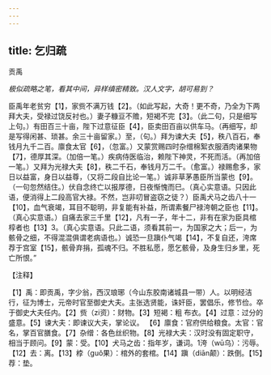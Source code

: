 ```yaml
---
---
---
```

title: 乞归疏
---



贡禹

*极似疏略之笔，看其中间，异样缜密精致。汉人文字，胡可易到？*

臣禹年老贫穷【1】，家赀不满万钱【2】。（如此写起，大奇！更不奇，乃全为下两拜大夫，受禄过饶反衬也。）妻子糠豆不赡，短褐不完【3】。（此二句，只是细写上句。）有田百三十亩，陛下过意征臣【4】，臣卖田百亩以供车马。（再细写，却是写得闲甚、琐甚。余三十亩留家。）至，（句。）拜为谏大夫【5】，秩八百石，奉钱月九千二百。廪食太官【6】，（忽富。）又蒙赏赐四时杂缯棉絮衣服酒肉诸果物【7】，德厚其深。（加倍一笔。）疾病侍医临治，赖陛下神灵，不死而活。（再加倍一笔。）又拜为光禄大夫【8】，秩二千石，奉钱月万二千。（愈富。）禄赐愈多，家日以益富，身日以益尊，（又将二段自比论一笔。）诚非草茅愚臣所当蒙也【9】。（一句忽然结住。）伏自念终亡以报厚德，日夜惭愧而巳。（真心实意语。只因此语，便消得上二段高官大禄。不然，岂非叨冒盗窃之徒？）臣禹犬马之齿八十一【10】，血气衰竭，耳目不聪明，非复能有补益，所谓素餐尸禄洿朝之臣也【11】。（真心实意语。）自痛去家三千里【12】，凡有一子，年十二，非有在家为臣具棺椁者也【13】3。（真心实意语。只此二语，须看其前一，为国家之大；后一，为骸骨之细，不得混混俱谓老病语也。）诚恐一旦蹎仆气竭【14】，不复自还，洿席荐于宫室【15】，骸骨弃捐，孤魂不归。不胜私愿，愿乞骸骨，及身生归乡里，死亡所恨。”

【注释】

【1】禹：即贡禹，字少翁，西汉琅琊（今山东胶南诸城县一带）人。以明经洁行，征为博士，元帝时官至御史大夫。主张选贤能，诛奸臣，罢倡乐，修节俭。卒于御史大夫任内。【2】赀（zi资）：财物。【3】短褐：粗
布衣。【4】过意：过分的盛意。【5】谏大夫：即谏议大夫，掌论议。
【6】廪食：官府供给粮食。太官：官名，掌百官膳食。【7】杂缯：各色丝织物。【8】光禄大夫：汉时没有固定职守，相当于顾问。【9】蒙：受。【10】犬马之齿：指年岁，谦词。1洿（wū乌）：污辱。【12】去：离。【13】桲（guǒ果）：棺外的套棺。【14】蹎（diān颠）：跌倒。【15】荐：垫。
